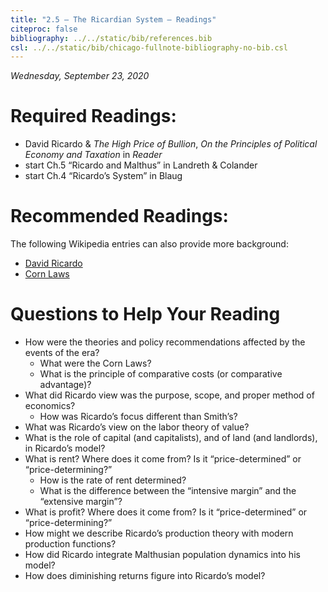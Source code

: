 ```yaml
---
title: "2.5 — The Ricardian System — Readings"
citeproc: false
bibliography: ../../static/bib/references.bib
csl: ../../static/bib/chicago-fullnote-bibliography-no-bib.csl
---
```


*Wednesday, September 23, 2020*

# Required Readings:

- <i class="fas fas fa-book"></i> David Ricardo & *The High Price of Bullion*, *On the Principles of Political Economy and Taxation* in *Reader*
- <i class="fas fas fa-book"></i> start Ch.5 "Ricardo and Malthus" in Landreth & Colander
- <i class="fas fas fa-book"></i> start Ch.4 "Ricardo's System" in Blaug

# Recommended Readings:

The following Wikipedia entries can also provide more background:

- [<i class="fab fa-wikipedia-w"></i> David Ricardo](https://en.wikipedia.org/wiki/David_Ricardo)
- [<i class="fab fa-wikipedia-w"></i> Corn Laws](https://en.wikipedia.org/wiki/Corn_Laws)

# Questions to Help Your Reading

- How were the theories and policy recommendations affected by the events of the era?
  - What were the Corn Laws?
  - What is the principle of comparative costs (or comparative advantage)?
- What did Ricardo view was the purpose, scope, and proper method of economics?
  - How was Ricardo’s focus different than Smith’s?
- What was Ricardo’s view on the labor theory of value?
- What is the role of capital (and capitalists), and of land (and landlords), in Ricardo’s model?
- What is rent? Where does it come from? Is it “price-determined” or “price-determining?”
  - How is the rate of rent determined?
  - What is the difference between the “intensive margin” and the “extensive margin”?
- What is profit? Where does it come from? Is it “price-determined” or “price-determining?”
- How might we describe Ricardo’s production theory with modern production functions?
- How did Ricardo integrate Malthusian population dynamics into his model?
- How does diminishing returns figure into Ricardo’s model?